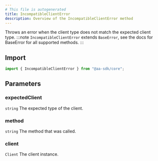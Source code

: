 ```yaml
---
# This file is autogenerated
title: IncompatibleClientError
description: Overview of the IncompatibleClientError method
---
```


Throws an error when the client type does not match the expected client type.
:::note
`IncompatibleClientError` extends `BaseError`, see the docs for BaseError for all supported methods.
:::

## Import

```ts
import { IncompatibleClientError } from "@aa-sdk/core";
```

## Parameters

### expectedClient

`string`
The expected type of the client.

### method

`string`
The method that was called.

### client

`Client`
The client instance.
